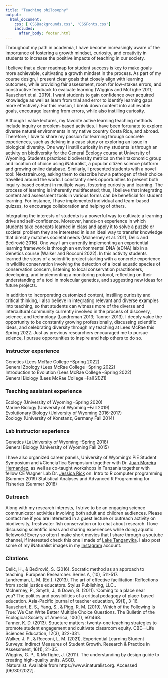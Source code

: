 ```yaml
--- 
title: "Teaching philosophy"
output: 
  html_document:
    css: ['CSSBackgrounds.css', 'CSSFonts.css']
    includes:
      after_body: footer.html
---
```



Throughout my path in academia, I have become increasingly aware of the importance of fostering a growth mindset, curiosity, and creativity in students to increase the positive impacts of teaching in our society.  

I believe that a clear roadmap for student success is key to make goals more achievable, cultivating a growth mindset in the process. As part of my course design, I present clear goals that closely align with learning outcomes, while providing fair assessment, room for low-stakes errors, and constructive feedback to evaluate learning (Wiggins and McTighe 2011; Rauschert et al. 2019). I want students to gain confidence over acquired knowledge as well as learn from trial and error to identify learning gaps more effectively. For this reason, I break down content into achievable goals, encourage learning from errors, while also instilling curiosity.  

Although I value lectures, my favorite active learning teaching methods include inquiry or problem-based activities. I have been fortunate to explore diverse natural environments in my native country Costa Rica, and abroad. Therefore, I love to share my passion for learning through concrete experiences, such as delving in a case study or exploring an issue in biological diversity. One way I instill curiosity in my students is through an activity on biodiversity for the General Ecology course at University of Wyoming. Students practiced biodiversity metrics on their taxonomic group and location of choice using iNaturalist, a popular citizen science platform and growing online database. Similarly, I presented students with a novel tool: Nextstrain.org, asking them to describe how a pathogen of their choice travelled around the world. I constantly seek opportunities to present both inquiry-based content in multiple ways, fostering curiosity and learning. The process of learning is inherently multifaceted; thus, I believe that integrating content and assessment tools in various forms can be beneficial for student learning. For instance, I have implemented individual and team-based quizzes, to encourage collaboration and helping of others.    

Integrating the interests of students is a powerful way to cultivate a learning drive and self-confidence. Moreover, hands-on experience in which students take concepts learned in class and apply it to solve a puzzle or societal problem they are interested in is an ideal way to transfer knowledge that directly matches societal needs (McInerney et al. 2011, Delić and Bećirović 2016). One way I am currently implementing an experiential learning framework is through an environmental DNA (eDNA) lab in a Genetics course (Walker and Rocconi 2022). In this activity students learned the steps of a scientific project starting with a concrete experience in wildlife conservation involving the detection of a local aquatic species of conservation concern, listening to local conservation practitioners, developing, and implementing a monitoring protocol, reflecting on their understanding of a tool in molecular genetics, and suggesting new ideas for future projects.  

In addition to incorporating customized content, instilling curiosity and critical thinking, I also believe in integrating relevant and diverse examples into teaching, so that students can witness more of the diverse and intercultural community currently involved in the process of discovery, science, and technology (Landreman 2013; Tanner 2013). I deeply value the opportunity to be constantly growing professionally, discussing scientific ideas, and celebrating diversity through my teaching at Lees McRae this Spring 2022. Just as previous researchers encouraged me to pursue science, I pursue opportunities to inspire and help others to do so. 


### Instructor experience
Genetics (Lees McRae College –Spring 2022)  
General Zoology (Lees McRae College –Spring 2022)  
Introduction to Evolution (Lees McRae College –Spring 2022)  
General Biology (Lees McRae College –Fall 2021) 


### Teaching assistant experience
Ecology (University of Wyoming –Spring 2020)  
Marine Biology (University of Wyoming –Fall 2019)  
Evolutionary Biology (University of Wyoming 2016-2017)  
Zoology (University of Konstanz, Germany Fall 2014)  

### Lab instructor experience
Genetics (LaUniversity of Wyoming –Spring 2018)  
General Biology (University of Wyoming Fall 2015)  

I have also organized career panels, University of Wyoming's PiE Student Symposium and #CienciaTica Symposium together with Dr. [Juan Moreira Hernandez](https://scholar.google.com/citations?user=xCGg3AgAAAAJ&hl=en), as well as co-taught workshops in Tanzania together with fellow CE Wagner Lab Dr. [Jessica Rick](http://jessicarick.com) on:
Intro to R computer programming (Summer 2019)
Statistical Analyses and Advanced R Programming for Fisheries (Summer 2018)


### Outreach
Along with my research interests, I strive to be an engaging science communicator activities involving both adult and children audiences. Please contact me if you are interested in a guest lecture or outreach activity on biodiversity, freshwater fish conservation or to chat about research. I love discussing scientific ideas and sharing experiences while doing aquatic fieldwork!
Every so often I make short movies that I share through a youtube channel, if interested check this one I made of [Lake Tanganyika](https://www.youtube.com/watch?v=ekSZXCzmmfc). 
I also post some of my iNaturalist images in my [Instagram](https://www.instagram.com/golcherbenavides/?hl=en) account.


### Citations
Delić, H., & Bećirović, S. (2016). Socratic method as an approach to teaching. European Researcher. Series A, (10), 511-517.  
Landreman, L. M. (Ed.). (2013). The art of effective facilitation: Reflections from social justice educators. Stylus Publishing, LLC..  
McInerney, P., Smyth, J., & Down, B. (2011). ‘Coming to a place near you?’The politics and possibilities of a critical pedagogy of place-based education. Asia-Pacific journal of teacher education, 39(1), 3-16.  
Rauschert, E. S., Yang, S., & Pigg, R. M. (2019). Which of the Following Is True: We Can Write Better Multiple Choice Questions. The Bulletin of the Ecological Society of America, 100(1), e01468.  
Tanner, K. D. (2013). Structure matters: twenty-one teaching strategies to promote student engagement and cultivate classroom equity. CBE—Life Sciences Education, 12(3), 322-331.  
Walker, J. P., & Rocconi, L. M. (2021). Experiential Learning Student Surveys: Indirect Measures of Student Growth. Research & Practice in Assessment, 16(1), 21-35.  
Wiggins, G. P., & McTighe, J. (2011). The understanding by design guide to creating high-quality units. ASCD.  
iNaturalist. Available from https://www.inaturalist.org. Accessed [06/30/2022].  


